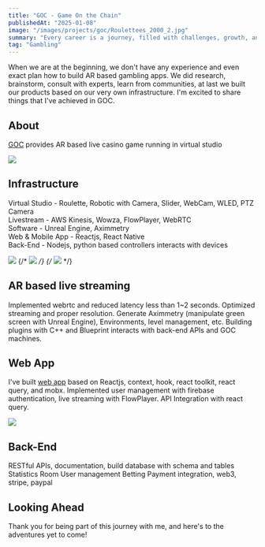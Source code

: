 ```yaml
---
title: "GOC - Game On the Chain"
publishedAt: "2025-01-08"
image: "/images/projects/goc/Roulettees_2000_2.jpg"
summary: "Every career is a journey, filled with challenges, growth, and those significant moments that mark a shift in our path."
tag: "Gambling"
---
```


When we are at the beginning, we don't have any experience and even exact plan how to build AR based gambling apps. We did research, brainstorm, consult with experts, learn from communities, at last we built our products based on our very own infrastructure. I'm excited to share things that I've achieved in GOC.

## About 

[GOC](https://gameonthechain.com/) provides AR based live casino game running in virtual studio

![](/images/projects/goc/developers.jpg)

## Infrastructure

Virtual Studio - Roulette, Robotic with Camera, Slider, WebCam, WLED, PTZ Camera<br/>
Livestream - AWS Kinesis, Wowza, FlowPlayer, WebRTC<br/>
Software - Unreal Engine, Aximmetry<br/>
Web & Mobile App - Reactjs, React Native<br/>
Back-End - Nodejs, python based controllers interacts with devices<br/>

![](/images/projects/goc/diagram2.png)
{/* ![](/images/projects/goc/diagram3.png) */}
{/* ![](/images/projects/goc/diagram4.png) */}

## AR based live streaming

Implemented webrtc and reduced latency less than 1~2 seconds. Optimized streaming and proper resolution.
Generate Aximmetry (manipulate green screen with Unreal Engine), Environments, level management, etc.
Building plugins with C++ and Blueprint interacts with back-end APIs and GOC machines.

## Web App

I've built [web app](https://roulette-frontend.onrender.com/) based on Reactjs, context, hook, react toolkit, react query, and mobx.
Implemented user management with firebase authentication, live streaming with FlowPlayer. API Integration with react query.

![](/images/projects/goc/web-app.PNG)

## Back-End

RESTful APIs, documentation, build database with schema and tables
Statistics
Room
User management
Betting 
Payment integration, web3, stripe, paypal

## Looking Ahead

Thank you for being part of this journey with me, and here's to the adventures yet to come!